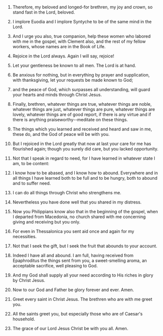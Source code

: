 
1. Therefore, my beloved and longed-for brethren, my joy and crown, so stand fast in the Lord, beloved.

2. I implore Euodia and I implore Syntyche to be of the same mind in the Lord.

3. And I urge you also, true companion, help these women who labored with me in the gospel, with Clement also, and the rest of my fellow workers, whose names are in the Book of Life.

4. Rejoice in the Lord always. Again I will say, rejoice!

5. Let your gentleness be known to all men. The Lord is at hand.

6. Be anxious for nothing, but in everything by prayer and supplication, with thanksgiving, let your requests be made known to God;

7. and the peace of God, which surpasses all understanding, will guard your hearts and minds through Christ Jesus.

8. Finally, brethren, whatever things are true, whatever things are noble, whatever things are just, whatever things are pure, whatever things are lovely, whatever things are of good report, if there is any virtue and if there is anything praiseworthy--meditate on these things.

9. The things which you learned and received and heard and saw in me, these do, and the God of peace will be with you.

10. But I rejoiced in the Lord greatly that now at last your care for me has flourished again; though you surely did care, but you lacked opportunity.

11. Not that I speak in regard to need, for I have learned in whatever state I am, to be content:

12. I know how to be abased, and I know how to abound. Everywhere and in all things I have learned both to be full and to be hungry, both to abound and to suffer need.

13. I can do all things through Christ who strengthens me.

14. Nevertheless you have done well that you shared in my distress.

15. Now you Philippians know also that in the beginning of the gospel, when I departed from Macedonia, no church shared with me concerning giving and receiving but you only.

16. For even in Thessalonica you sent aid once and again for my necessities.

17. Not that I seek the gift, but I seek the fruit that abounds to your account.

18. Indeed I have all and abound. I am full, having received from Epaphroditus the things sent from you, a sweet-smelling aroma, an acceptable sacrifice, well pleasing to God.

19. And my God shall supply all your need according to His riches in glory by Christ Jesus.

20. Now to our God and Father be glory forever and ever. Amen.

21. Greet every saint in Christ Jesus. The brethren who are with me greet you.

22. All the saints greet you, but especially those who are of Caesar's household.

23. The grace of our Lord Jesus Christ be with you all. Amen.



